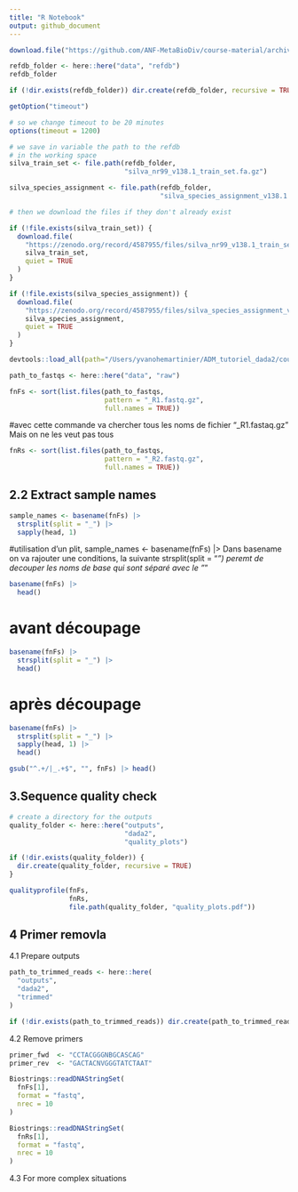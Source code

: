 ```yaml
---
title: "R Notebook"
output: github_document
---
```


```r
download.file("https://github.com/ANF-MetaBioDiv/course-material/archive/refs/heads/main.zip", destfile = "main.zip")
```

```r
refdb_folder <- here::here("data", "refdb")
refdb_folder
```

```r
if (!dir.exists(refdb_folder)) dir.create(refdb_folder, recursive = TRUE)
```

```r
getOption("timeout")
```
```r
# so we change timeout to be 20 minutes
options(timeout = 1200)

# we save in variable the path to the refdb
# in the working space
silva_train_set <- file.path(refdb_folder,
                             "silva_nr99_v138.1_train_set.fa.gz")

silva_species_assignment <- file.path(refdb_folder,
                                      "silva_species_assignment_v138.1.fa.gz")

# then we download the files if they don't already exist

if (!file.exists(silva_train_set)) {
  download.file(
    "https://zenodo.org/record/4587955/files/silva_nr99_v138.1_train_set.fa.gz",
    silva_train_set,
    quiet = TRUE
  )
}

if (!file.exists(silva_species_assignment)) {
  download.file(
    "https://zenodo.org/record/4587955/files/silva_species_assignment_v138.1.fa.gz",
    silva_species_assignment,
    quiet = TRUE
  )
}
```

```r
devtools::load_all(path="/Users/yvanohemartinier/ADM_tutoriel_dada2/course-material-main/R")
```

```r
path_to_fastqs <- here::here("data", "raw")
```

```r
fnFs <- sort(list.files(path_to_fastqs,
                        pattern = "_R1.fastq.gz",
                        full.names = TRUE))
```
#avec cette commande va chercher tous les noms de fichier "_R1.fastaq.gz" Mais on ne les veut pas tous

```r
fnRs <- sort(list.files(path_to_fastqs,
                        pattern = "_R2.fastq.gz",
                        full.names = TRUE))
```

## 2.2 Extract sample names
```r
sample_names <- basename(fnFs) |>
  strsplit(split = "_") |>
  sapply(head, 1)
```

#utilisation d'un plit, sample_names <- basename(fnFs) |> 
Dans basename on va rajouter une conditions, la suivante
strsplit(split = "_") peremt de decouper les noms de base qui sont séparé avec le "_" 
```r
basename(fnFs) |>
  head()
```
# avant découpage
```r
basename(fnFs) |>
  strsplit(split = "_") |>
  head()
```
# après découpage
```r
basename(fnFs) |>
  strsplit(split = "_") |>
  sapply(head, 1) |>
  head()
```

```r
gsub("^.+/|_.+$", "", fnFs) |> head()
```

## 3.Sequence quality check
```r
# create a directory for the outputs
quality_folder <- here::here("outputs",
                             "dada2",
                             "quality_plots")

if (!dir.exists(quality_folder)) {
  dir.create(quality_folder, recursive = TRUE)
}

qualityprofile(fnFs,
               fnRs,
               file.path(quality_folder, "quality_plots.pdf"))
```

## 4 Primer removla
4.1 Prepare outputs
```r
path_to_trimmed_reads <- here::here(
  "outputs",
  "dada2",
  "trimmed"
)

if (!dir.exists(path_to_trimmed_reads)) dir.create(path_to_trimmed_reads, recursive = TRUE)
```

4.2 Remove primers
```r
primer_fwd  <- "CCTACGGGNBGCASCAG"
primer_rev  <- "GACTACNVGGGTATCTAAT"
```

```r
Biostrings::readDNAStringSet(
  fnFs[1],
  format = "fastq",
  nrec = 10
)
```
```r
Biostrings::readDNAStringSet(
  fnRs[1],
  format = "fastq",
  nrec = 10
)

```



4.3 For more complex situations 